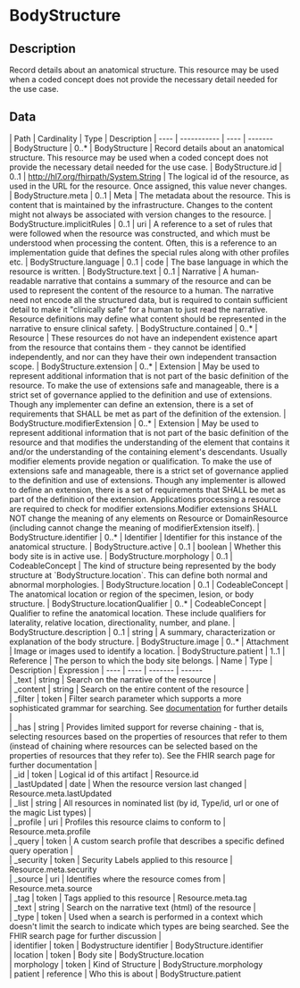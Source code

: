 
  # BodyStructure
 ## Description 
 Record details about an anatomical structure.  This resource may be used when a coded concept does not provide the necessary detail needed for the use case. 

  ## Data
  <Tabs> <TabItem value="structure" label="Structure">
   | Path | Cardinality | Type | Description
  | ---- | ----------- | ---- | -------  
 | BodyStructure | 0..* | BodyStructure | Record details about an anatomical structure.  This resource may be used when a coded concept does not provide the necessary detail needed for the use case. 
 | BodyStructure.id | 0..1 | http://hl7.org/fhirpath/System.String | The logical id of the resource, as used in the URL for the resource. Once assigned, this value never changes. 
 | BodyStructure.meta | 0..1 | Meta | The metadata about the resource. This is content that is maintained by the infrastructure. Changes to the content might not always be associated with version changes to the resource. 
 | BodyStructure.implicitRules | 0..1 | uri | A reference to a set of rules that were followed when the resource was constructed, and which must be understood when processing the content. Often, this is a reference to an implementation guide that defines the special rules along with other profiles etc. 
 | BodyStructure.language | 0..1 | code | The base language in which the resource is written. 
 | BodyStructure.text | 0..1 | Narrative | A human-readable narrative that contains a summary of the resource and can be used to represent the content of the resource to a human. The narrative need not encode all the structured data, but is required to contain sufficient detail to make it "clinically safe" for a human to just read the narrative. Resource definitions may define what content should be represented in the narrative to ensure clinical safety. 
 | BodyStructure.contained | 0..* | Resource | These resources do not have an independent existence apart from the resource that contains them - they cannot be identified independently, and nor can they have their own independent transaction scope. 
 | BodyStructure.extension | 0..* | Extension | May be used to represent additional information that is not part of the basic definition of the resource. To make the use of extensions safe and manageable, there is a strict set of governance  applied to the definition and use of extensions. Though any implementer can define an extension, there is a set of requirements that SHALL be met as part of the definition of the extension. 
 | BodyStructure.modifierExtension | 0..* | Extension | May be used to represent additional information that is not part of the basic definition of the resource and that modifies the understanding of the element that contains it and/or the understanding of the containing element's descendants. Usually modifier elements provide negation or qualification. To make the use of extensions safe and manageable, there is a strict set of governance applied to the definition and use of extensions. Though any implementer is allowed to define an extension, there is a set of requirements that SHALL be met as part of the definition of the extension. Applications processing a resource are required to check for modifier extensions.Modifier extensions SHALL NOT change the meaning of any elements on Resource or DomainResource (including cannot change the meaning of modifierExtension itself). 
 | BodyStructure.identifier | 0..* | Identifier | Identifier for this instance of the anatomical structure. 
 | BodyStructure.active | 0..1 | boolean | Whether this body site is in active use. 
 | BodyStructure.morphology | 0..1 | CodeableConcept | The kind of structure being represented by the body structure at \`BodyStructure.location\`.  This can define both normal and abnormal morphologies. 
 | BodyStructure.location | 0..1 | CodeableConcept | The anatomical location or region of the specimen, lesion, or body structure. 
 | BodyStructure.locationQualifier | 0..* | CodeableConcept | Qualifier to refine the anatomical location.  These include qualifiers for laterality, relative location, directionality, number, and plane. 
 | BodyStructure.description | 0..1 | string | A summary, characterization or explanation of the body structure. 
 | BodyStructure.image | 0..* | Attachment | Image or images used to identify a location. 
 | BodyStructure.patient | 1..1 | Reference | The person to which the body site belongs. 
</TabItem>
 <TabItem value="searchparameter" label="Search Parameters">
   | Name | Type | Description  | Expression 
    | ---- | ---- | ------- | ------  
 | _text | string | Search on the narrative of the resource |   
 | _content | string | Search on the entire content of the resource |   
 | _filter | token | Filter search parameter which supports a more sophisticated grammar for searching. See [documentation](search_filter.html) for further details |   
 | _has | string | Provides limited support for reverse chaining - that is, selecting resources based on the properties of resources that refer to them (instead of chaining where resources can be selected based on the properties of resources that they refer to). See the FHIR search page for further documentation |   
 | _id | token | Logical id of this artifact | Resource.id  
 | _lastUpdated | date | When the resource version last changed | Resource.meta.lastUpdated  
 | _list | string | All resources in nominated list (by id, Type/id, url or one of the magic List types) |   
 | _profile | uri | Profiles this resource claims to conform to | Resource.meta.profile  
 | _query | token | A custom search profile that describes a specific defined query operation |   
 | _security | token | Security Labels applied to this resource | Resource.meta.security  
 | _source | uri | Identifies where the resource comes from | Resource.meta.source  
 | _tag | token | Tags applied to this resource | Resource.meta.tag  
 | _text | string | Search on the narrative text (html) of the resource |   
 | _type | token | Used when a search is performed in a context which doesn't limit the search to indicate which types are being searched. See the FHIR search page for further discussion |   
 | identifier | token | Bodystructure identifier | BodyStructure.identifier  
 | location | token | Body site | BodyStructure.location  
 | morphology | token | Kind of Structure | BodyStructure.morphology  
 | patient | reference | Who this is about | BodyStructure.patient  

</TabItem>
</Tabs>